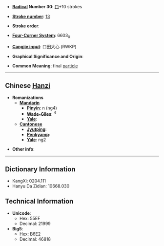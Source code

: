 * '''[[Wiktionary:Chinese radical index| Radical]] Number 30''': [[Wiktionary:Chinese radical index 口|口]]+10 strokes

* '''[[Wiktionary:Chinese total strokes index|Stroke number]]''': [[Wiktionary:Chinese total strokes index 13|13]]

* '''Stroke order''': 

* '''[[Wiktionary:Chinese four corner index|Four-Corner System]]''': 6603<sub>0</sub>

* '''[[Wiktionary:Chinese Cangjie index|Cangjie input]]''': 口田大心 (RWKP)

* '''Graphical Significance and Origin''': 

* '''Common Meaning''': final [[particle]]

----

== Chinese [[Hanzi]] ==

* '''Romanizations'''
** '''[[Mandarin]]'''
*** '''[[Pinyin]]''': n (ng4)
*** '''[[Wade-Giles]]''': <sup>4</sup>
*** '''[[Yale]]''': 
** '''[[Cantonese]]'''
*** '''[[Jyutping]]''':
*** '''[[Penkyamp]]''': 
*** '''[[Yale]]''': ng2

* '''Other info''': 

----

== Dictionary Information ==

* KangXi: 0204.111
* Hanyu Da Zidian: 10668.030

== Technical Information ==

* '''Unicode''':
** Hex: 55EF
** Decimal: 21999
* '''Big5''':
** Hex: B6E2
** Decimal: 46818